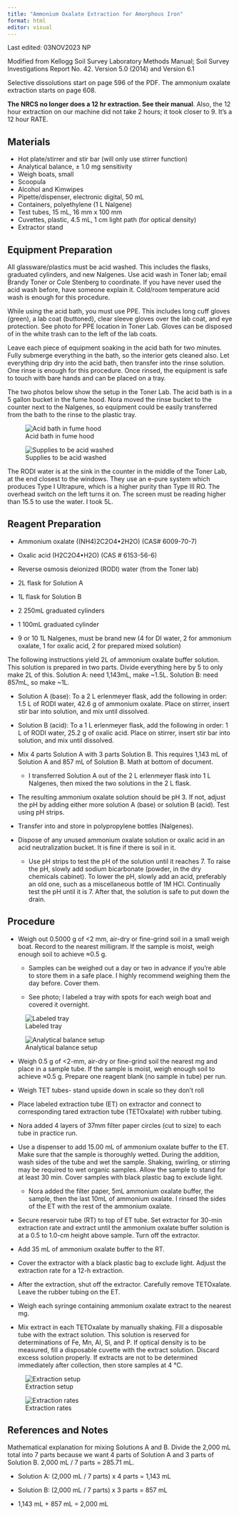 ```yaml
---
title: "Ammonium Oxalate Extraction for Amorphous Iron"
format: html
editor: visual
---
```


::: callout-note
Last edited: 03NOV2023 NP

Modified from Kellogg Soil Survey Laboratory Methods Manual; Soil Survey Investigations Report No. 42. Version 5.0 (2014) and Version 6.1

Selective dissolutions start on page 596 of the PDF. The ammonium oxalate extraction starts on page 608.
:::

::: callout-tip
**The NRCS no longer does a 12 hr extraction. See their manual**. Also, the 12 hour extraction on our machine did not take 2 hours; it took closer to 9. It's a 12 hour RATE.
:::

## Materials

-   Hot plate/stirrer and stir bar (will only use stirrer function)
-   Analytical balance, ± 1.0 mg sensitivity
-   Weigh boats, small
-   Scoopula
-   Alcohol and Kimwipes
-   Pipette/dispenser, electronic digital, 50 mL
-   Containers, polyethylene (1 L Nalgene)
-   Test tubes, 15 mL, 16 mm x 100 mm
-   Cuvettes, plastic, 4.5 mL, 1 cm light path (for optical density)
-   Extractor stand

## Equipment Preparation

All glassware/plastics must be acid washed. This includes the flasks, graduated cylinders, and new Nalgenes. Use acid wash in Toner lab; email Brandy Toner or Cole Stenberg to coordinate. If you have never used the acid wash before, have someone explain it. Cold/room temperature acid wash is enough for this procedure.

While using the acid bath, you must use PPE. This includes long cuff gloves (green), a lab coat (buttoned), clear sleeve gloves over the lab coat, and eye protection. See photo for PPE location in Toner Lab. Gloves can be disposed of in the white trash can to the left of the lab coats. 

Leave each piece of equipment soaking in the acid bath for two minutes. Fully submerge everything in the bath, so the interior gets cleaned also. Let everything drip dry into the acid bath, then transfer into the rinse solution. One rinse is enough for this procedure. Once rinsed, the equipment is safe to touch with bare hands and can be placed on a tray. 

The two photos below show the setup in the Toner Lab. The acid bath is in a 5 gallon bucket in the fume hood. Nora moved the rinse bucket to the counter next to the Nalgenes, so equipment could be easily transferred from the bath to the rinse to the plastic tray.

![Acid bath in fume hood](amm-ox1.jpeg){#fig-acidbath}

![Supplies to be acid washed](amm-ox2.jpeg){#fig-acidbathsupplies}

The RODI water is at the sink in the counter in the middle of the Toner Lab, at the end closest to the windows. They use an e-pure system which produces Type I Ultrapure, which is a higher purity than Type III RO. The overhead switch on the left turns it on. The screen must be reading higher than 15.5 to use the water. I took 5L.

## Reagent Preparation

-   Ammonium oxalate ((NH4)2C2O4•2H2O) (CAS# 6009-70-7)

-   Oxalic acid (H2C2O4•H2O) (CAS \# 6153-56-6)

-   Reverse osmosis deionized (RODI) water (from the Toner lab)

-   2L flask for Solution A

-   1L flask for Solution B

-   2 250mL graduated cylinders

-   1 100mL graduated cylinder

-   9 or 10 1L Nalgenes, must be brand new (4 for DI water, 2 for ammonium oxalate, 1 for oxalic acid, 2 for prepared mixed solution)

The following instructions yield 2L of ammonium oxalate buffer solution. This solution is prepared in two parts. Divide everything here by 5 to only make 2L of this. Solution A: need 1,143mL, make \~1.5L. Solution B: need 857mL, so make \~1L.

-   Solution A (base): To a 2 L erlenmeyer flask, add the following in order: 1.5 L of RODI water, 42.6 g of ammonium oxalate. Place on stirrer, insert stir bar into solution, and mix until dissolved. 

-   Solution B (acid): To a 1 L erlenmeyer flask, add the following in order: 1 L of RODI water, 25.2 g of oxalic acid. Place on stirrer, insert stir bar into solution, and mix until dissolved.

-   Mix 4 parts Solution A with 3 parts Solution B. This requires 1,143 mL of Solution A and 857 mL of Solution B. Math at bottom of document.

    -   I transferred Solution A out of the 2 L erlenmeyer flask into 1 L Nalgenes, then mixed the two solutions in the 2 L flask. 

-   The resulting ammonium oxalate solution should be pH 3. If not, adjust the pH by adding either more solution A (base) or solution B (acid). Test using pH strips. 

-   Transfer into and store in polypropylene bottles (Nalgenes).

-   Dispose of any unused ammonium oxalate solution or oxalic acid in an acid neutralization bucket. It is fine if there is soil in it. 

    -   Use pH strips to test the pH of the solution until it reaches 7. To raise the pH, slowly add sodium bicarbonate (powder, in the dry chemicals cabinet). To lower the pH, slowly add an acid, preferably an old one, such as a miscellaneous bottle of 1M HCl. Continually test the pH until it is 7. After that, the solution is safe to put down the drain.

## Procedure

-   Weigh out 0.5000 g of \<2 mm, air-dry or fine-grind soil in a small weigh boat. Record to the nearest milligram. If the sample is moist, weigh enough soil to achieve ≈0.5 g.
    -   Samples can be weighed out a day or two in advance if you're able to store them in a safe place. I highly recommend weighing them the day before. Cover them.

    -   See photo; I labeled a tray with spots for each weigh boat and covered it overnight.

![Labeled tray](amm-ox3.jpg){#fig-labeledtray}

![Analytical balance setup](amm-ox4.jpg){#fig-analyticalbalance}

-   Weigh 0.5 g of \<2-mm, air-dry or fine-grind soil the nearest mg and place in a sample tube. If the sample is moist, weigh enough soil to achieve ≈0.5 g. Prepare one reagent blank (no sample in tube) per run. 

-   Weigh TET tubes- stand upside down in scale so they don't roll

-   Place labeled extraction tube (ET) on extractor and connect to corresponding tared extraction tube (TETOxalate) with rubber tubing. 

-   Nora added 4 layers of 37mm filter paper circles (cut to size) to each tube in practice run.

-   Use a dispenser to add 15.00 mL of ammonium oxalate buffer to the ET. Make sure that the sample is thoroughly wetted. During the addition, wash sides of the tube and wet the sample. Shaking, swirling, or stirring may be required to wet organic samples. Allow the sample to stand for at least 30 min. Cover samples with black plastic bag to exclude light. 

    -   Nora added the filter paper, 5mL ammonium oxalate buffer, the sample, then the last 10mL of ammonium oxalate. I rinsed the sides of the ET with the rest of the ammonium oxalate.  

-   Secure reservoir tube (RT) to top of ET tube. Set extractor for 30-min extraction rate and extract until the ammonium oxalate buffer solution is at a 0.5 to 1.0-cm height above sample. Turn off the extractor. 

-   Add 35 mL of ammonium oxalate buffer to the RT. 

-   Cover the extractor with a black plastic bag to exclude light. Adjust the extraction rate for a 12-h extraction. 

-   After the extraction, shut off the extractor. Carefully remove TETOxalate. Leave the rubber tubing on the ET. 

-   Weigh each syringe containing ammonium oxalate extract to the nearest mg. 

-   Mix extract in each TETOxalate by manually shaking. Fill a disposable tube with the extract solution. This solution is reserved for determinations of Fe, Mn, Al, Si, and P. If optical density is to be measured, fill a disposable cuvette with the extract solution. Discard excess solution properly. If extracts are not to be determined immediately after collection, then store samples at 4 °C.

![Extraction setup](amm-ox5.jpg){#fig-extractionsetup}

![Extraction rates](amm-ox6.jpg){#fig-extractionrates}

## References and Notes

::: callout-note
Mathematical explanation for mixing Solutions A and B. Divide the 2,000 mL total into 7 parts because we want 4 parts of Solution A and 3 parts of Solution B. 2,000 mL / 7 parts = 285.71 mL. 

-   Solution A: (2,000 mL / 7 parts) x 4 parts = 1,143 mL

-   Solution B: (2,000 mL / 7 parts) x 3 parts = 857 mL

-   1,143 mL + 857 mL = 2,000 mL
:::
